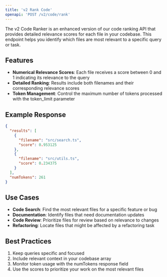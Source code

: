 ```yaml
---
title: 'v2 Rank Code'
openapi: 'POST /v2/code/rank'
---
```


The v2 Code Ranker is an enhanced version of our code ranking API that provides detailed relevance scores for each file in your codebase. This endpoint helps you identify which files are most relevant to a specific query or task.

## Features

- **Numerical Relevance Scores**: Each file receives a score between 0 and 1 indicating its relevance to the query
- **Detailed Ranking**: Results include both filenames and their corresponding relevance scores
- **Token Management**: Control the maximum number of tokens processed with the token_limit parameter

## Example Response

```json
{
  "results": [
    {
      "filename": "src/search.ts",
      "score": 0.953125
    },
    {
      "filename": "src/utils.ts",
      "score": 0.234375
    }
  ],
  "numTokens": 261
}
```

## Use Cases

- **Code Search**: Find the most relevant files for a specific feature or bug
- **Documentation**: Identify files that need documentation updates
- **Code Review**: Prioritize files for review based on relevance to changes
- **Refactoring**: Locate files that might be affected by a refactoring task

## Best Practices

1. Keep queries specific and focused
2. Include relevant context in your codebase array
3. Monitor token usage with the numTokens response field
4. Use the scores to prioritize your work on the most relevant files
